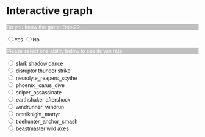# Interactive graph

<style>
  * {
    font-family: sans-serif;
  }
</style> 


<p id="dota" style="background-color: silver; color: white;">
   Do you know the game Dota2?</p>
<input type="radio" name="dota_1" value="Yes">Yes</input>
<input type="radio" name="dota_2" value="No">No</input>

<div id="result"></div>
<p id="dota" style="background-color: silver; color: white;">
   Please select one ability below to see its win rate:</p>
   
<input type="radio" name="ability" value="Yes" id="A"> slark shadow dance</input><br>
<input type="radio" name="ability" value="Yes" id="C"> disruptor thunder strike</input><br>
<input type="radio" name="ability" value="Yes" id="F"> necrolyte_reapers_scythe</input><br>
<input type="radio" name="ability" value="Yes" id="G"> phoenix_icarus_dive</input><br>
<input type="radio" name="ability" value="Yes" id="H"> sniper_assassinate</input><br>
<input type="radio" name="ability" value="Yes" id="D"> earthshaker aftershock</input><br>
<input type="radio" name="ability" value="Yes" id="E"> windrunner_windrun</input><br>
<input type="radio" name="ability" value="Yes" id="I"> omniknight_martyr</input><br>
<input type="radio" name="ability" value="Yes" id="J"> tidehunter_anchor_smash</input><br>
<input type="radio" name="ability" value="Yes" id="B"> beastmaster wild axes</input><br>

<div id="plot"></div>

<script src="https://cdn.jsdelivr.net/npm/d3@7"></script>
<script src="scripts/myscript.js"></script>



